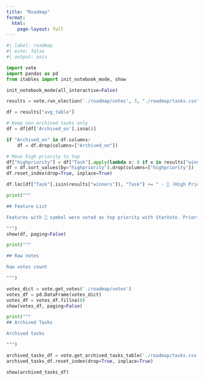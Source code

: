 ```yaml
---
title: "Roadmap"
format: 
  html:
    page-layout: full
---
```


```python
#| label: roadmap
#| echo: false
#| output: asis

import vote
import pandas as pd
from itables import init_notebook_mode, show

init_notebook_mode(all_interactive=False)

results = vote.run_election('./roadmap/votes', 3, "./roadmap/tasks.csv")

df = results["avg_table"]

# Keep non-archived tasks only
df = df[df['Archived_on'].isna()]

if "Archived_on" in df.columns:
    df = df.drop(columns=["Archived_on"])

# Move high priority to top
df["highpriority"] = df["Task"].apply(lambda x: 0 if x in results["winners"] else 1)
df = df.sort_values(by="highpriority").drop(columns=["highpriority"])
df.reset_index(drop=True, inplace=True)

df.loc[df["Task"].isin(results["winners"]), "Task"] += " - 🚨 (High Priority)"

print("""

## Feature List

Features with 🚨 symbol were voted as top priority with StarVote. Priority column is an average of votes for every feature.

""")
show(df, paging=False)

print("""

## Raw Votes

Raw votes count

""")

votes_dict = vote.get_votes('./roadmap/votes')
votes_df = pd.DataFrame(votes_dict)
votes_df = votes_df.fillna(0)
show(votes_df, paging=False)

print("""
## Archived Tasks

Archived tasks

""")

archived_tasks_df = vote.get_archived_tasks_table('./roadmap/tasks.csv')
archived_tasks_df.reset_index(drop=True, inplace=True)

show(archived_tasks_df)
```
